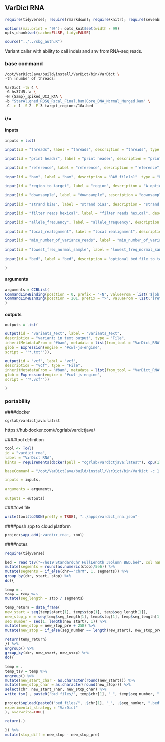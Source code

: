## VarDict RNA {.tabset}

```r
require(tidyverse); require(rmarkdown); require(knitr); require(sevenbridges); 

options(max.print = "99"); opts_knit$set(width = 99)
opts_chunk$set(cache=FALSE, tidy=FALSE)

source("../../sbg_auth.R")

```

Variant caller with ability to call indels and snv from RNA-seq reads.

### base command

```sh

/opt/VarDictJava/build/install/VarDict/bin/VarDict \
-th [number of threads]

VarDict -th 4 \ 
-G hs37d5.fa \ 
-N {Samp}_spiked_UC3_RNA \ 
-b "StarAligned_RDSQ_Recal_Final.bam|Core_DNA_Normal_Merged.bam" \ 
-C -c 1 -S 2 -E 3 target_regions/10a.bed

```

### i/o {.tabset}

#### inputs 

```r

inputs = list(
  
input(id = "threads", label = "threads", description = "threads", type = "int", prefix = "-th"),
  
input(id = "print header", label = "print header", description = "print header", type = enum("print_header", c("Yes", "No"))),

input(id = "reference", label = "reference", description = "reference", type = "File", prefix = "-G", secondaryFiles = list(".fai")),
  
input(id = "bam", label = "bam", description = "BAM file(s)", type = "File...", secondaryFiles = list(".bai"), prefix = "-b"),
  
input(id = "region to target", label = "region", description = "A optional single region to target chr7:55270300-55270348:EGFR", type = "string", prefix = "-R"),
  
input(id = "downsample", label = "downsample", description = "downsample - blank is 0", type = "float", prefix = "-Z"),
  
input(id = "strand bias", label = "strand bias", description = "strand bias", type = "int", prefix = "-B"),
  
input(id = "filter reads hexical", label = "filter reads hexical", description = "use 0 to turn off, filter 2nd alignments and duplicates 0x500", type = "string", prefix = "-F"),

input(id = "allele_frequency", label = "allele_frequency", description = "allele frequency", type = "float", prefix = "-f"),
  
input(id = "local_realignment", label = "local realignment", description = "0 - no , 1 - yes", type = "int", prefix = "-k"),
  
input(id = "min_number_of_variance_reads", label = "min_number_of_variance_reads", description = "default is 2", type = "int", prefix = "-r"),
  
input(id = "lowest_freq_normal_sample", label = "lowest_freq_normal_sample", description = "The lowest frequency in normal sample allowed for a putative mutation - Default to 0.05", type = "float", prefix = "-V"),
  
input(id = "bed", label = "bed", description = "optional bed file to target", type = "File", separate=FALSE, position = 101)
  
)

```

#### arguments

```r
arguments = CCBList(
CommandLineBinding(position = 0, prefix = "-N", valueFrom = list('$job.inputs.bam[0].metadata.sample_id')),
CommandLineBinding(position = 201, prefix = ">", valueFrom = list('{return $job.inputs.bam[0].metadata.sample_id + "_vardict_variants.txt"}'))
)
```

#### outputs

```r

outputs = list(

output(id = "variants_text", label = "variants_text", 
description = "variants in text output", type = "File",
inheritMetadataFrom = "#bam", metadata = list(from_tool = "VarDict_RNA"),
glob = Expression(engine = "#cwl-js-engine",
script = '"*.txt"')),
  
output(id = "vcf", label = "vcf", 
description = "vcf", type = "File",
inheritMetadataFrom = "#bam", metadata = list(from_tool = "VarDict_RNA"),
glob = Expression(engine = "#cwl-js-engine",
script = '"*.vcf"'))
  
)


```

### portability {.tabset}

####docker

``` cgrlab/vardictjava:latest ```

https://hub.docker.com/r/cgrlab/vardictjava/

####tool definition

```r

tool <- Tool(
id = "vardict_rna", 
label = "VarDict RNA",
hints = requirements(docker(pull = "cgrlab/vardictjava:latest"), cpu(1), mem(1000)),

baseCommand = "/opt/VarDictJava/build/install/VarDict/bin/VarDict -c 1 -S 2 -E 3",

inputs = inputs,
  
arguments = arguments,
  
outputs = outputs)

```

####cwl file

```r
write(tool$toJSON(pretty = TRUE), "../apps/vardict_rna.json")
```

####push app to cloud platform

```r
project$app_add("vardict_rna", tool)
```

####notes

```r
require(tidyverse)

bed = read_tsv("~/hg19_StandardChr_FullLength_3column_BED.bed", col_names=c("chr","start","stop"))%>% 
mutate(segments = round(as.numeric(stop)/5e6)) %>% 
mutate(segments = if_else(chr=="chrM", 1, segments)) %>% 
group_by(chr, start, stop) %>% 
do({

temp = .
temp = temp %>% 
mutate(seg_length = stop / segments)

temp_return = data_frame(
new_start = seq(temp$start[1], temp$stop[1], temp$seg_length[1]),
new_stop_pre = seq(temp$seg_length[1], temp$stop[1], temp$seg_length[1]),
seg_number = seq(1, length(new_start), 1)) %>% 
mutate(new_stop = new_stop_pre + 250) %>% 
mutate(new_stop = if_else(seg_number == length(new_start), new_stop_pre, new_stop))

return(temp_return)
}) %>% 
ungroup() %>% 
group_by(chr, new_start, new_stop) %>% 
do({
  
temp = .
temp_tsv = temp %>% 
ungroup() %>% 
mutate(new_start_char = as.character(round(new_start))) %>% 
mutate(new_stop_char = as.character(round(new_stop))) %>% 
select(chr, new_start_char, new_stop_char) %>%
write_tsv(., paste0("bed_files/", temp$chr[1], "_", temp$seg_number, ".bed"), col_names=FALSE)

project$upload(paste0("bed_files/", .$chr[1], "_", .$seg_number, ".bed"), metadata=list(
experimental_strategy = "VarDict"
), overwrite=TRUE)

return(.)
  
}) %>% 
mutate(stop_diff = new_stop - new_stop_pre)


```

